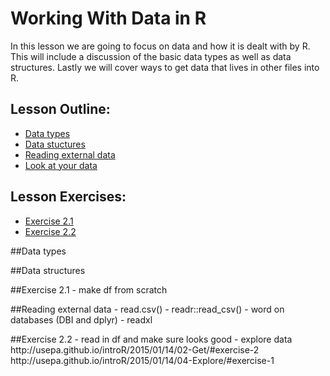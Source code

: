 # Working With Data in R

In this lesson we are going to focus on data and how it is dealt with by R.  
This will include a discussion of the basic data types as well as data 
structures.  Lastly we will cover ways to get data that lives in other files into
R.  

## Lesson Outline:

- [Data types](#ata-types)
- [Data stuctures](#data-stuctures)
- [Reading external data](#reading-external-data)
- [Look at your data](#look-at-your-data)

## Lesson Exercises:

- [Exercise 2.1](#exercise-21)
- [Exercise 2.2](#exercise-22)

##Data types

##Data structures

##Exercise 2.1
- make df from scratch

##Reading external data
- read.csv()
- readr::read_csv()
- word on databases (DBI and dplyr)
- readxl

##Exercise 2.2
- read in df and make sure looks good
- explore data
http://usepa.github.io/introR/2015/01/14/02-Get/#exercise-2
http://usepa.github.io/introR/2015/01/14/04-Explore/#exercise-1
